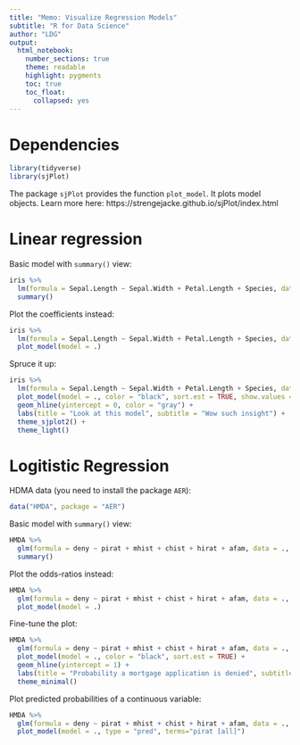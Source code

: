 ```yaml
---
title: "Memo: Visualize Regression Models"
subtitle: "R for Data Science"
author: "LDG"
output: 
  html_notebook:
    number_sections: true
    theme: readable
    highlight: pygments
    toc: true
    toc_float: 
      collapsed: yes
---
```


# Dependencies {-}

```r
library(tidyverse)
library(sjPlot) 
```


The package `sjPlot` provides the function `plot_model`. It plots model objects. Learn more here: https://strengejacke.github.io/sjPlot/index.html

# Linear regression

Basic model with `summary()` view:

```r
iris %>% 
  lm(formula = Sepal.Length ~ Sepal.Width + Petal.Length + Species, data = .) %>% 
  summary()
```

Plot the coefficients instead:

```r
iris %>% 
  lm(formula = Sepal.Length ~ Sepal.Width + Petal.Length + Species, data = .) %>% 
  plot_model(model = .)
```

Spruce it up:

```r
iris %>% 
  lm(formula = Sepal.Length ~ Sepal.Width + Petal.Length + Species, data = .) %>% 
  plot_model(model = ., color = "black", sort.est = TRUE, show.values = TRUE) +
  geom_hline(yintercept = 0, color = "gray") + 
  labs(title = "Look at this model", subtitle = "Wow such insight") + 
  theme_sjplot2() + 
  theme_light()
```



# Logitistic Regression

HDMA data (you need to install the package `AER`):

```r
data("HMDA", package = "AER")
```

Basic model with `summary()` view:

```r
HMDA %>% 
  glm(formula = deny ~ pirat + mhist + chist + hirat + afam, data = ., family = binomial(link = "logit")) %>% 
  summary()
```

Plot the odds-ratios instead:

```r
HMDA %>% 
  glm(formula = deny ~ pirat + mhist + chist + hirat + afam, data = ., family = binomial(link = "logit")) %>% 
  plot_model(model = .) 
```

Fine-tune the plot:

```r
HMDA %>% 
  glm(formula = deny ~ pirat + mhist + chist + hirat + afam, data = ., family = binomial(link = "logit")) %>% 
  plot_model(model = ., color = "black", sort.est = TRUE) +
  geom_hline(yintercept = 1) + 
  labs(title = "Probability a mortgage application is denied", subtitle = "Boston Housing Data, 1990") + 
  theme_minimal()
```

Plot predicted probabilities of a continuous variable:

```r
HMDA %>% 
  glm(formula = deny ~ pirat + mhist + chist + hirat + afam, data = ., family = binomial(link = "logit")) %>% 
  plot_model(model = ., type = "pred", terms="pirat [all]") 
```

